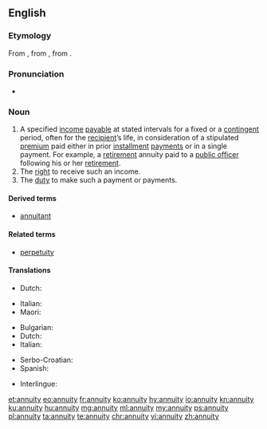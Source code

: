 ==English==
{{wikipedia}}

===Etymology===
From {{etyl|fr|en}} {{term|annuité|lang=fr}}, from {{etyl|ML.|en}} {{term|annuitās|lang=la}}, from {{etyl|la|en}} {{term|annuus||annual|lang=la}}.

===Pronunciation===
* {{IPA|/əˈn(j)uɪti/|lang=en}}

===Noun===
{{en-noun|annuities}}

# A specified [[income]] [[payable]] at stated intervals for a fixed or a [[contingent]] period, often for the [[recipient]]’s life, in consideration of a stipulated [[premium]] paid either in prior [[installment]] [[payment]]s or in a single payment. For example, a [[retirement]] annuity paid to a [[public officer]] following his or her [[retirement]].
# The [[right]] to receive such an income.
# The [[duty]] to make such a payment or payments.

====Derived terms====
* [[annuitant]]

====Related terms====
* [[perpetuity]]

====Translations====
{{trans-top|income payable at stated intervals}}
* Dutch: {{t|nl|lijfrente|f}}
{{trans-mid}}
* Italian: {{t+|it|vitalizio|m}}
* Maori: {{t|mi|moni-ā-tau}}
{{trans-bottom}}

{{trans-top|right to periodic payment}}
* Bulgarian: {{t|bg|годишна рента}}
* Dutch: {{t|nl|lijfrente|f}}
* Italian: {{t+|it|annualità}}
{{trans-mid}}
* Serbo-Croatian: {{t+|sh|anuitet|m}}
* Spanish: {{t+|es|anualidad|f}}
{{trans-bottom}}

{{trans-top|duty to make such payments}}
{{trans-mid}}
{{trans-bottom}}

{{ttbc-top}}
* Interlingue: {{t-check|ie|annuitá}}
{{trans-mid}}
{{trans-bottom}}

[[et:annuity]]
[[eo:annuity]]
[[fr:annuity]]
[[ko:annuity]]
[[hy:annuity]]
[[io:annuity]]
[[kn:annuity]]
[[ku:annuity]]
[[hu:annuity]]
[[mg:annuity]]
[[ml:annuity]]
[[my:annuity]]
[[ps:annuity]]
[[pl:annuity]]
[[ta:annuity]]
[[te:annuity]]
[[chr:annuity]]
[[vi:annuity]]
[[zh:annuity]]